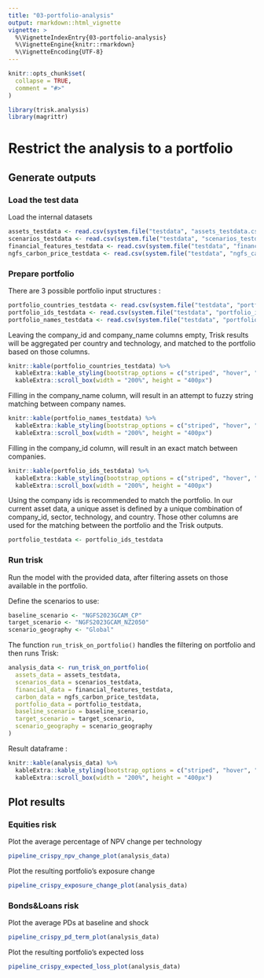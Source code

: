 ```yaml
---
title: "03-portfolio-analysis"
output: rmarkdown::html_vignette
vignette: >
  %\VignetteIndexEntry{03-portfolio-analysis}
  %\VignetteEngine{knitr::rmarkdown}
  %\VignetteEncoding{UTF-8}
---
```


```r
knitr::opts_chunk$set(
  collapse = TRUE,
  comment = "#>"
)
```

```r
library(trisk.analysis)
library(magrittr)
```

# Restrict the analysis to a portfolio

## Generate outputs
### Load the test data

Load the internal datasets

```r
assets_testdata <- read.csv(system.file("testdata", "assets_testdata.csv", package = "trisk.model", mustWork = TRUE))
scenarios_testdata <- read.csv(system.file("testdata", "scenarios_testdata.csv", package = "trisk.model", mustWork = TRUE))
financial_features_testdata <- read.csv(system.file("testdata", "financial_features_testdata.csv", package = "trisk.model", mustWork = TRUE))
ngfs_carbon_price_testdata <- read.csv(system.file("testdata", "ngfs_carbon_price_testdata.csv", package = "trisk.model", mustWork = TRUE))
```


### Prepare portfolio

There are 3 possible portfolio input structures :

```r
portfolio_countries_testdata <- read.csv(system.file("testdata", "portfolio_countries_testdata.csv", package = "trisk.analysis"))
portfolio_ids_testdata <- read.csv(system.file("testdata", "portfolio_ids_testdata.csv", package = "trisk.analysis"))
portfolio_names_testdata <- read.csv(system.file("testdata", "portfolio_names_testdata.csv", package = "trisk.analysis"))
```

Leaving the company_id and company_name columns empty, Trisk results will be aggregated per country and technology, and matched to the portfolio based on those columns.

```r
knitr::kable(portfolio_countries_testdata) %>%
  kableExtra::kable_styling(bootstrap_options = c("striped", "hover", "condensed")) %>%
  kableExtra::scroll_box(width = "200%", height = "400px")
```

Filling in the company_name column, will result in an attempt to fuzzy string matching between company names.

```r
knitr::kable(portfolio_names_testdata) %>%
  kableExtra::kable_styling(bootstrap_options = c("striped", "hover", "condensed")) %>%
  kableExtra::scroll_box(width = "200%", height = "400px")
```

Filling in the company_id column, will result in an exact match between companies.

```r
knitr::kable(portfolio_ids_testdata) %>%
  kableExtra::kable_styling(bootstrap_options = c("striped", "hover", "condensed")) %>%
  kableExtra::scroll_box(width = "200%", height = "400px")
```

Using the company ids is recommended to match the portfolio. In our current asset data, a unique asset is defined by a unique combination of company_id, sector, technology, and country. Those other columns are used for the matching between the portfolio and the Trisk outputs.

```r
portfolio_testdata <- portfolio_ids_testdata
```


### Run trisk 

Run the model with the provided data, after filtering assets on those available in the portfolio.

Define the scenarios to use:
```r
baseline_scenario <- "NGFS2023GCAM_CP"
target_scenario <- "NGFS2023GCAM_NZ2050"
scenario_geography <- "Global"
```

The function `run_trisk_on_portfolio()` handles the filtering on portfolio and then runs Trisk:
```r
analysis_data <- run_trisk_on_portfolio(
  assets_data = assets_testdata,
  scenarios_data = scenarios_testdata,
  financial_data = financial_features_testdata,
  carbon_data = ngfs_carbon_price_testdata,
  portfolio_data = portfolio_testdata,
  baseline_scenario = baseline_scenario,
  target_scenario = target_scenario,
  scenario_geography = scenario_geography
)
```

Result dataframe : 

```r
knitr::kable(analysis_data) %>%
  kableExtra::kable_styling(bootstrap_options = c("striped", "hover", "condensed")) %>%
  kableExtra::scroll_box(width = "200%", height = "400px")
```

## Plot results

### Equities risk

Plot the average percentage of NPV change per technology

```r
pipeline_crispy_npv_change_plot(analysis_data)
```

Plot the resulting portfolio's exposure change 

```r
pipeline_crispy_exposure_change_plot(analysis_data)
```
### Bonds&Loans risk

Plot the average PDs at baseline and shock

```r
pipeline_crispy_pd_term_plot(analysis_data)
```

Plot the resulting portfolio's expected loss

```r
pipeline_crispy_expected_loss_plot(analysis_data)
```
